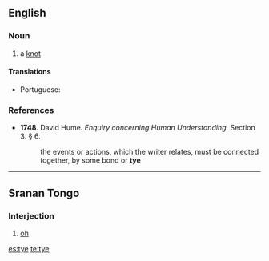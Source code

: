 ==English==

===Noun===
{{en-noun}}

# a [[knot]]

====Translations====
{{trans-top|a knot}}
*Portuguese: {{t+|pt|nó|m}}
{{trans-mid}}
{{trans-bottom}}

===References===
* '''1748'''.  David Hume.  ''Enquiry concerning Human Understanding.'' Section 3.  § 6.
*: the events or actions, which the writer relates, must be connected together, by some bond or '''tye'''

----

==Sranan Tongo==

===Interjection===
{{infl|srn|interjection}}

# [[oh]]

[[es:tye]]
[[te:tye]]